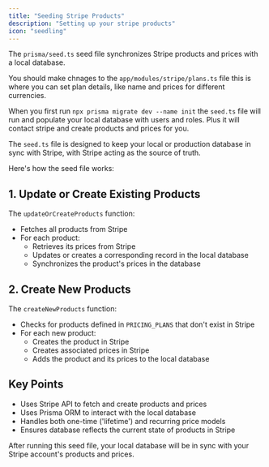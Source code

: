 ```yaml
---
title: "Seeding Stripe Products"
description: "Setting up your stripe products"
icon: "seedling"
---
```


The `prisma/seed.ts` seed file synchronizes Stripe products and prices with a local database.

You should make chnages to the `app/modules/stripe/plans.ts` file this is where you can set plan details, like name and prices for different currencies.

When you first run `npx prisma migrate dev --name init` the `seed.ts` file will run and populate your local database with users and roles.
Plus it will contact stripe and create products and prices for you.

The `seed.ts` file is designed to keep your local or production database in sync with Stripe, with Stripe acting as the source of truth.

Here's how the seed file works:

## 1. Update or Create Existing Products

The `updateOrCreateProducts` function:

- Fetches all products from Stripe
- For each product:
  - Retrieves its prices from Stripe
  - Updates or creates a corresponding record in the local database
  - Synchronizes the product's prices in the database

## 2. Create New Products

The `createNewProducts` function:

- Checks for products defined in `PRICING_PLANS` that don't exist in Stripe
- For each new product:
  - Creates the product in Stripe
  - Creates associated prices in Stripe
  - Adds the product and its prices to the local database

## Key Points

- Uses Stripe API to fetch and create products and prices
- Uses Prisma ORM to interact with the local database
- Handles both one-time ('lifetime') and recurring price models
- Ensures database reflects the current state of products in Stripe

After running this seed file, your local database will be in sync with your Stripe account's products and prices.
